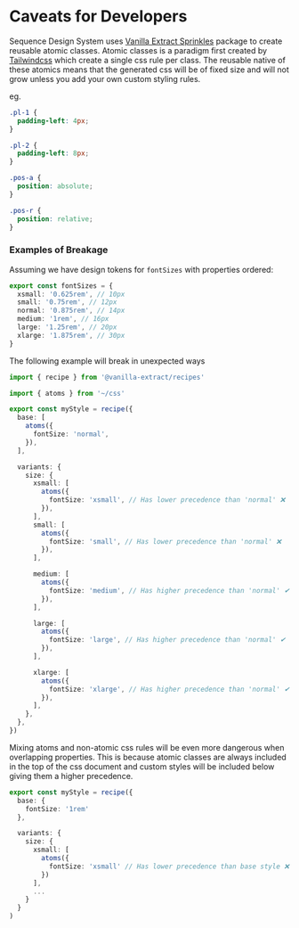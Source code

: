 
<Meta title="Caveats" />

# Caveats for Developers

Sequence Design System uses [Vanilla Extract Sprinkles](https://vanilla-extract.style/documentation/packages/sprinkles/) package to create reusable atomic classes.
Atomic classes is a paradigm first created by [Tailwindcss](https://tailwindcss.com/) which create a single css rule per class.
The reusable native of these atomics means that the generated css will be of fixed size and will not grow unless you add your own custom styling rules.

eg.

```css
.pl-1 {
  padding-left: 4px;
}

.pl-2 {
  padding-left: 8px;
}

.pos-a {
  position: absolute;
}

.pos-r {
  position: relative;
}
```

### Examples of Breakage

Assuming we have design tokens for `fontSizes` with properties ordered:

```typescript
export const fontSizes = {
  xsmall: '0.625rem', // 10px
  small: '0.75rem', // 12px
  normal: '0.875rem', // 14px
  medium: '1rem', // 16px
  large: '1.25rem', // 20px
  xlarge: '1.875rem', // 30px
}
```

The following example will break in unexpected ways

```typescript
import { recipe } from '@vanilla-extract/recipes'

import { atoms } from '~/css'

export const myStyle = recipe({
  base: [
    atoms({
      fontSize: 'normal',
    }),
  ],

  variants: {
    size: {
      xsmall: [
        atoms({
          fontSize: 'xsmall', // Has lower precedence than 'normal' ❌
        }),
      ],
      small: [
        atoms({
          fontSize: 'small', // Has lower precedence than 'normal' ❌
        }),
      ],

      medium: [
        atoms({
          fontSize: 'medium', // Has higher precedence than 'normal' ✔
        }),
      ],

      large: [
        atoms({
          fontSize: 'large', // Has higher precedence than 'normal' ✔
        }),
      ],

      xlarge: [
        atoms({
          fontSize: 'xlarge', // Has higher precedence than 'normal' ✔
        }),
      ],
    },
  },
})
```

Mixing atoms and non-atomic css rules will be even more dangerous when overlapping properties.
This is because atomic classes are always included in the top of the css document and custom styles
will be included below giving them a higher precedence.

```typescript
export const myStyle = recipe({
  base: {
    fontSize: '1rem'
  },

  variants: {
    size: {
      xsmall: [
        atoms({
          fontSize: 'xsmall' // Has lower precedence than base style ❌
        })
      ],
      ...
    }
  }
)

```
